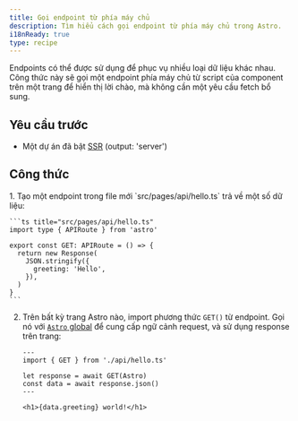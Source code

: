 ```yaml
---
title: Gọi endpoint từ phía máy chủ
description: Tìm hiểu cách gọi endpoint từ phía máy chủ trong Astro.
i18nReady: true
type: recipe
---
```


Endpoints có thể được sử dụng để phục vụ nhiều loại dữ liệu khác nhau. Công thức này sẽ gọi một endpoint phía máy chủ từ script của component trên một trang để hiển thị lời chào, mà không cần một yêu cầu fetch bổ sung.

## Yêu cầu trước

- Một dự án đã bật [SSR](/vi/guides/on-demand-rendering/) (output: 'server')

## Công thức

<Steps>
1. Tạo một endpoint trong file mới `src/pages/api/hello.ts` trả về một số dữ liệu:

    ```ts title="src/pages/api/hello.ts"
    import type { APIRoute } from 'astro'

    export const GET: APIRoute = () => {
      return new Response(
        JSON.stringify({
          greeting: 'Hello',
        }),
      )
    }
    ```

2. Trên bất kỳ trang Astro nào, import phương thức `GET()` từ endpoint. Gọi nó với [`Astro` global](/vi/reference/api-reference/) để cung cấp ngữ cảnh request, và sử dụng response trên trang:

    ```astro title="src/pages/index.astro"
    ---
    import { GET } from './api/hello.ts'

    let response = await GET(Astro)
    const data = await response.json()
    ---

    <h1>{data.greeting} world!</h1>
    ```
</Steps>